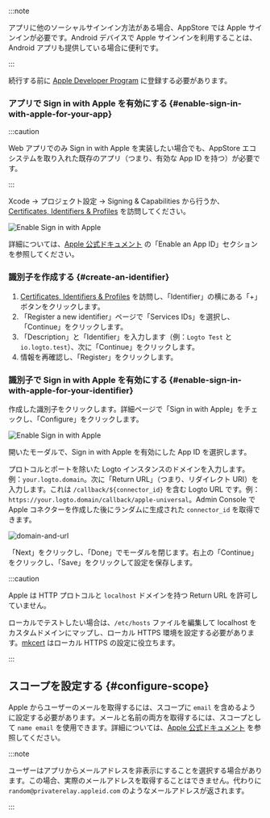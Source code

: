:::note

アプリに他のソーシャルサインイン方法がある場合、AppStore では Apple サインインが必要です。Android デバイスで Apple サインインを利用することは、Android アプリも提供している場合に便利です。

:::

続行する前に [Apple Developer Program](https://developer.apple.com/programs/) に登録する必要があります。

### アプリで Sign in with Apple を有効にする \{#enable-sign-in-with-apple-for-your-app}

:::caution

Web アプリでのみ Sign in with Apple を実装したい場合でも、AppStore エコシステムを取り入れた既存のアプリ（つまり、有効な App ID を持つ）が必要です。

:::

Xcode -> プロジェクト設定 -> Signing & Capabilities から行うか、[Certificates, Identifiers & Profiles](https://developer.apple.com/account/resources/identifiers/list/bundleId) を訪問してください。

![Enable Sign in with Apple](./assets/enable-sign-in-with-apple-in-xcode.png)

詳細については、[Apple 公式ドキュメント](https://developer.apple.com/documentation/sign_in_with_apple/configuring_your_environment_for_sign_in_with_apple) の「Enable an App ID」セクションを参照してください。

### 識別子を作成する \{#create-an-identifier}

1. [Certificates, Identifiers & Profiles](https://developer.apple.com/account/resources/identifiers/list/serviceId) を訪問し、「Identifier」の横にある「+」ボタンをクリックします。
2. 「Register a new identifier」ページで「Services IDs」を選択し、「Continue」をクリックします。
3. 「Description」と「Identifier」を入力します（例：`Logto Test` と `io.logto.test`）、次に「Continue」をクリックします。
4. 情報を再確認し、「Register」をクリックします。

### 識別子で Sign in with Apple を有効にする \{#enable-sign-in-with-apple-for-your-identifier}

作成した識別子をクリックします。詳細ページで「Sign in with Apple」をチェックし、「Configure」をクリックします。

![Enable Sign in with Apple](./assets/enable-sign-in-with-apple.png)

開いたモーダルで、Sign in with Apple を有効にした App ID を選択します。

プロトコルとポートを除いた Logto インスタンスのドメインを入力します。例：`your.logto.domain`。次に「Return URL」（つまり、リダイレクト URI）を入力します。これは `/callback/${connector_id}` を含む Logto URL です。例：`https://your.logto.domain/callback/apple-universal`。Admin Console で Apple コネクターを作成した後にランダムに生成された `connector_id` を取得できます。

![domain-and-url](./assets/domain-and-url.png)

「Next」をクリックし、「Done」でモーダルを閉じます。右上の「Continue」をクリックし、「Save」をクリックして設定を保存します。

:::caution

Apple は HTTP プロトコルと `localhost` ドメインを持つ Return URL を許可していません。

ローカルでテストしたい場合は、`/etc/hosts` ファイルを編集して localhost をカスタムドメインにマップし、ローカル HTTPS 環境を設定する必要があります。[mkcert](https://github.com/FiloSottile/mkcert) はローカル HTTPS の設定に役立ちます。

:::

## スコープを設定する \{#configure-scope}

Apple からユーザーのメールを取得するには、スコープに `email` を含めるように設定する必要があります。メールと名前の両方を取得するには、スコープとして `name email` を使用できます。詳細については、[Apple 公式ドキュメント](https://developer.apple.com/documentation/sign_in_with_apple/sign_in_with_apple_js/incorporating_sign_in_with_apple_into_other_platforms#3332113) を参照してください。

:::note

ユーザーはアプリからメールアドレスを非表示にすることを選択する場合があります。この場合、実際のメールアドレスを取得することはできません。代わりに `random@privaterelay.appleid.com` のようなメールアドレスが返されます。

:::
